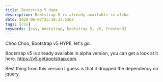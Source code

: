 ```yaml
---
title: Bootstrap 5 Hype
description: Bootstrap 5 is already available in alpha
date: 2020-06-07T23:18:33.536Z
tags: [css]
keywords: [css, bootstrap, bootstrap 5, v5, frontend]
---
```


Choo Choo, Bootstrap v5 HYPE, let's go.

Bootstrap v5 is already available in alpha version, you can get a look at it here. https://v5.getbootstrap.com.

Best thing from this version I guess is that it dropped the dependency on jquery.
